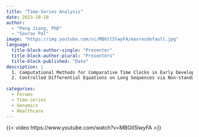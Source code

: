 ```yaml
---
title: "Time-Series Analysis"
date: 2023-10-10
author: 
  - "Peng Jiang, PhD"
  - "Sourav Pal"
image: "https://img.youtube.com/vi/MBGtl5lwyFA/maxresdefault.jpg"
language: 
  title-block-author-single: "Presenter"
  title-block-author-plural: "Presenters"
  title-block-published: "Date"
description: |
  1. Computational Methods for Comparative Time Clocks in Early Development and Tissue Regeneration<br>
  2. Controlled Differential Equations on Long Sequences via Non-standard Wavelets
  
categories:
  - Forums
  - Time-series
  - Genomics
  - Healthcare
---
```


{{< video https://www.youtube.com/watch?v=MBGtl5lwyFA >}}
